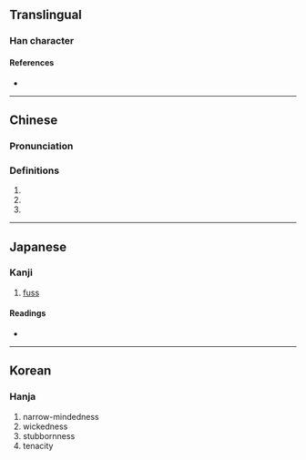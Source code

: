 {{character info/new}}
==Translingual==

===Han character===
{{Han char|rn=9|rad=人|as=09|sn=11|four=27214|canj=OSMG|ids=⿰亻屋}}

====References====
* {{Han ref|kx=0110.210|dkj=00853|dj=0236.050|hdz=10198.010|uh=5053|ud=20563|bh=D451|bd=54353}}

----

==Chinese==
{{zh-forms}}

===Pronunciation===
{{zh-pron
|m=wò
|m-s=
|dg=
|c=ak1,ngak1
|c-t=
|g=
|h=pfs=
|j=
|md=
|mn=
|mn-t=
|w=
|x=
|mc=y
|oc=y
|cat=pn
}}

===Definitions===
{{zh-hanzi}}

# {{rfdef|zh}}
# {{zh-only|偓佺}}
# {{surname|lang=zh}}

----

==Japanese==

===Kanji===
{{ja-kanji|grade=|rs=人09}}

# [[fuss]]

====Readings====
* {{ja-readings|on=[[あく]] (aku)|kun=[[かかはるさま]] (kakaharusama)}}

----

==Korean==

===Hanja===
{{ko-hanja|hangeul=악|rv=ak|mr=ak}}

# narrow-mindedness
# wickedness
# stubbornness
# tenacity
